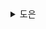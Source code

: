 <details>
  <summary>도은</summary>
  - 어떤 문제를 소프트웨어로 해결하려면, 아키텍트는 먼저 시스템 **요구사항을 취합**하고 그것을 구현하는 데 필요한 다양한 기술을 소프트웨어 개발 프로세스에 따라 정리한다.
- 아키텍트는 도메인 기능과 직접적인 관련이 없는 모든 것들, 즉 아키텍처 특성을 정의, 발견, 분석하는 일을 수행한다.

```
💡 아키텍처 특성은 다음 세 가지 기준을 충족한다. 다음과 같은 성격의 요구사항을 나타낸다.
    1. 비도메인 설계 고려 사항을 명시한다.
    2. 설계의 구조적 측면에 영향을 미친다.
    3. 애플리케이션 성공에 (절대적으로) 중요하다.
```

**비도메인 설계 고려 사항을 명시한다**

- 도메인(비즈니스 로직)과 직접적으로 관련되지 않지만, 시스템의 품질과 성능에 영향을 미치는 기술적 요구사항들
- 예를 들면 확장성, 성능, 보안, 유지보수성, 호환성 등
- 아키텍처 특성은 구현하는 방법, 어떤 선택을 하게 된 이유와 관련된 운영/설계 기준을 명시한다.

**설계의 구조적 측면에 영향을 미친다**

- 아키텍처 특성을 기술하는 주된 이유는, '이 아키텍처 특성은 어떤 특별한 구조적 요소를 고려해야 하는가?' 하는 설계 고려 사항 때문이다.
- 예를 들어 보안이 중요한 시스템이라면 인증/인가를 위한 구조적 요소가 필요하고, 확장성이 중요하다면 분산 시스템을 고려해야 한다.
- 이러한 구조적 요소들은 시스템의 전반적인 설계에 큰 영향을 미치므로 초기에 신중하게 고려되어야 한다.

**애플리케이션 성공에 (절대적으로) 중요하다**

- 아키텍처 특성을 한 가지만 늘려도 그만큼 설계 복잡도가 가중된다.
- **가급적 아키텍처 특성을 적게 산정하는 일**도 아키텍트의 중요한 책무이다.
- 암묵적 아키텍처 특성은 요구사항 정의서에는 거의 안 나오지만 프로젝트 성공을 위해 꼭 필요한 특성들이다.
- 아키텍트는 분석 단계에서 자신이 문제 영역에 대해 습득한 지식을 최대한 활용하여 아키텍처 특성을 밝혀내야 한다.

## 트레이드 오프 및 나쁜 것 중에서 제일 나은 아키텍처

- 시스템을 설계하며 모든 아키텍처 특성을 빠짐없이 최상으로 반영하기란 불가능에 가깝다.
- 아키텍트가 내린 결정은 상충되는 여러 문제들이 뒤얽힌 트레이드오프로 귀결되는 경우가 많다.

```
💡 최고의 아키텍처를 고집하지 말고 나쁜 것중에서 제일 나은 아키텍처를 선택하자
```

- 아키텍처 특성을 너무 욕심내면 모든 비즈니스 문제를 해결하려고 시도하는 일반적인 솔루션이 되어버린다.
- 그런 아키텍처는 설계하기가 대단히 까다롭기 때문에 실현 가능성이 낮다.
- 아키텍트는 가능한 한 아키텍처 설계를 꾸준히 조금씩 반복해보는 것이 좋다.

</details>